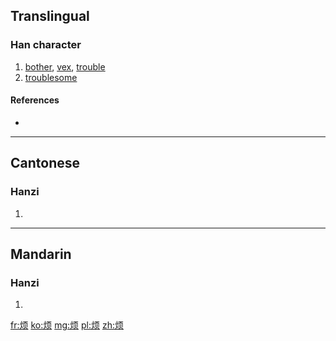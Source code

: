 {{also|煩}}
==Translingual==

===Han character===
{{Han char|rn=86|rad=火|as=06|sn=10|four=|canj=火一月人 (FMBO)|ids=⿰[[火]][[页]]}}

# [[bother]], [[vex]], [[trouble]]
# [[troublesome]]

====References====
* {{Han ref|kx=0671.081|hdz=32199.060|uh=70E6|ud=28902}}

----

==Cantonese==

===Hanzi===
{{yue-hanzi|jyut=[[faan4]]|y=faan4|tra=煩}}

# {{defn|lang=yue|sort=火06}}

----

==Mandarin==

===Hanzi===
{{cmn-hanzi|tra=煩|pin=[[fán]] ([[fan2]])|wg=fan<sup>2</sup>}}

# {{defn|lang=cmn|sort=火06}}

[[fr:烦]]
[[ko:烦]]
[[mg:烦]]
[[pl:烦]]
[[zh:烦]]